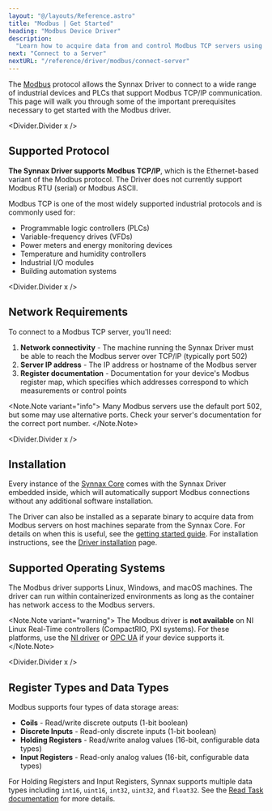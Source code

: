 ```yaml
---
layout: "@/layouts/Reference.astro"
title: "Modbus | Get Started"
heading: "Modbus Device Driver"
description:
  "Learn how to acquire data from and control Modbus TCP servers using Synnax."
next: "Connect to a Server"
nextURL: "/reference/driver/modbus/connect-server"
---
```



The [Modbus](https://modbus.org) protocol allows the Synnax Driver to connect to a wide
range of industrial devices and PLCs that support Modbus TCP/IP communication. This page
will walk you through some of the important prerequisites necessary to get started with
the Modbus driver.

<Divider.Divider x />

## Supported Protocol

**The Synnax Driver supports Modbus TCP/IP**, which is the Ethernet-based variant of the
Modbus protocol. The Driver does not currently support Modbus RTU (serial) or Modbus
ASCII.

Modbus TCP is one of the most widely supported industrial protocols and is commonly used
for:

- Programmable logic controllers (PLCs)
- Variable-frequency drives (VFDs)
- Power meters and energy monitoring devices
- Temperature and humidity controllers
- Industrial I/O modules
- Building automation systems

<Divider.Divider x />

## Network Requirements

To connect to a Modbus TCP server, you'll need:

1. **Network connectivity** - The machine running the Synnax Driver must be able to
   reach the Modbus server over TCP/IP (typically port 502)
2. **Server IP address** - The IP address or hostname of the Modbus server
3. **Register documentation** - Documentation for your device's Modbus register map,
   which specifies which addresses correspond to which measurements or control points

<Note.Note variant="info">
  Many Modbus servers use the default port 502, but some may use alternative ports.
  Check your server's documentation for the correct port number.
</Note.Note>

<Divider.Divider x />

## Installation

Every instance of the [Synnax Core](/reference/core/quick-start) comes with the Synnax
Driver embedded inside, which will automatically support Modbus connections without any
additional software installation.

The Driver can also be installed as a separate binary to acquire data from Modbus
servers on host machines separate from the Synnax Core. For details on when this is
useful, see the [getting started guide](/reference/driver/get-started). For installation
instructions, see the [Driver installation](/reference/driver/installation) page.

## Supported Operating Systems

The Modbus driver supports Linux, Windows, and macOS machines. The driver can run within
containerized environments as long as the container has network access to the Modbus
servers.

<Note.Note variant="warning">
  The Modbus driver is **not available** on NI Linux Real-Time controllers (CompactRIO,
  PXI systems). For these platforms, use the [NI
  driver](/reference/driver/ni/get-started) or [OPC
  UA](/reference/driver/opc-ua/connect-server) if your device supports it.
</Note.Note>

<Divider.Divider x />

## Register Types and Data Types

Modbus supports four types of data storage areas:

- **Coils** - Read/write discrete outputs (1-bit boolean)
- **Discrete Inputs** - Read-only discrete inputs (1-bit boolean)
- **Holding Registers** - Read/write analog values (16-bit, configurable data types)
- **Input Registers** - Read-only analog values (16-bit, configurable data types)

For Holding Registers and Input Registers, Synnax supports multiple data types including
`int16`, `uint16`, `int32`, `uint32`, and `float32`. See the
[Read Task documentation](/reference/driver/modbus/read-task#data-types-for-registers)
for more details.
